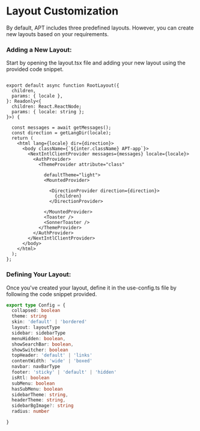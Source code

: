 # Layout Customization

By default, APT includes three predefined layouts. However, you can create new layouts based on your requirements.

### Adding a New Layout:

Start by opening the layout.tsx file and adding your new layout using the provided code snippet.


```tsx filename="app/[locale]/layout.tsx"

export default async function RootLayout({
  children,
  params: { locale },
}: Readonly<{
  children: React.ReactNode;
  params: { locale: string };
}>) {

  const messages = await getMessages();
  const direction = getLangDir(locale);
  return (
    <html lang={locale} dir={direction}>
      <body className={`${inter.className} APT-app`}>
        <NextIntlClientProvider messages={messages} locale={locale}>
          <AuthProvider>
            <ThemeProvider attribute="class"

              defaultTheme="light">
              <MountedProvider>

                <DirectionProvider direction={direction}>
                  {children}
                </DirectionProvider>

              </MountedProvider>
              <Toaster />
              <SonnerToaster />
            </ThemeProvider>
          </AuthProvider>
        </NextIntlClientProvider>
      </body>
    </html>
  );
};

```

### Defining Your Layout:

Once you've created your layout, define it in the use-config.ts file by following the code snippet provided.


```ts filename="hooks/use-config.ts"
export type Config = {
  collapsed: boolean
  theme: string
  skin: 'default' | 'bordered'
  layout: layoutType
  sidebar: sidebarType
  menuHidden: boolean,
  showSearchBar: boolean,
  showSwitcher: boolean
  topHeader: 'default' | 'links'
  contentWidth: 'wide' | 'boxed'
  navbar: navBarType
  footer: 'sticky' | 'default' | 'hidden'
  isRtl: boolean
  subMenu: boolean
  hasSubMenu: boolean
  sidebarTheme: string,
  headerTheme: string,
  sidebarBgImage?: string
  radius: number

}
```

